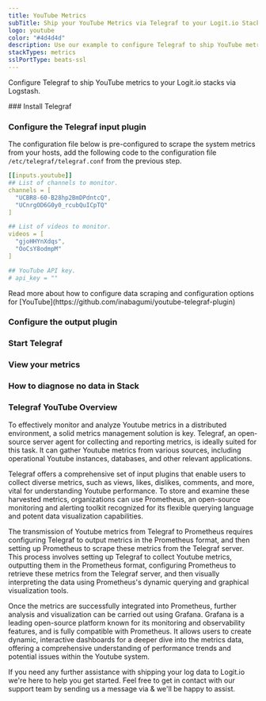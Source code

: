 ```yaml
---
title: YouTube Metrics
subTitle: Ship your YouTube Metrics via Telegraf to your Logit.io Stack
logo: youtube
color: "#4d4d4d"
description: Use our example to configure Telegraf to ship YouTube metrics to your Logit.io stacks. Configure Telegraf to send YouTube metrics to Logstash or Elastic.
stackTypes: metrics
sslPortType: beats-ssl
---
```


Configure Telegraf to ship YouTube metrics to your Logit.io stacks via Logstash.

<Steps>
  ### Install Telegraf

  <InstallTelegraf />

  ### Configure the Telegraf input plugin

  The configuration file below is pre-configured to scrape the system metrics from your hosts, add the following code to the configuration file `/etc/telegraf/telegraf.conf` from the previous step.

  ```yaml copy
  [[inputs.youtube]]
  ## List of channels to monitor.
  channels = [
    "UCBR8-60-B28hp2BmDPdntcQ",
    "UCnrgOD6G0y0_rcubQuICpTQ"
  ]

  ## List of videos to monitor.
  videos = [
    "gjoHHYnXdqs",
    "OoCsY8odmpM"
  ]

  ## YouTube API key.
  # api_key = ""
  ```

  <Callout type="info">
    Read more about how to configure data scraping and configuration options for [YouTube](https://github.com/inabagumi/youtube-telegraf-plugin)
  </Callout>

  ### Configure the output plugin

  <TelegrafOutputPlugin />

  ### Start Telegraf

  <StartTelegraf />

  ### View your metrics
  <LaunchStack source="YouTube_Metrics_via_Telegraf" utmMedium="metrics" utmCampaign="telegraf-YouTube-metrics" />

  ### How to diagnose no data in Stack

  <DiagnoseNoData />

</Steps>

### Telegraf YouTube Overview

To effectively monitor and analyze Youtube metrics in a distributed environment, a solid metrics 
management solution is key. Telegraf, an open-source server agent for collecting and reporting metrics, 
is ideally suited for this task. It can gather Youtube metrics from various sources, including 
operational Youtube instances, databases, and other relevant applications.
      
Telegraf offers a comprehensive set of input plugins that enable users to collect diverse metrics, 
such as views, likes, dislikes, comments, and more, vital for understanding Youtube performance. 
To store and examine these harvested metrics, organizations can use Prometheus, an open-source 
monitoring and alerting toolkit recognized for its flexible querying language and potent data 
visualization capabilities.

The transmission of Youtube metrics from Telegraf to Prometheus requires configuring Telegraf to 
output metrics in the Prometheus format, and then setting up Prometheus to scrape these metrics 
from the Telegraf server. This process involves setting up Telegraf to collect Youtube metrics, 
outputting them in the Prometheus format, configuring Prometheus to retrieve these metrics from 
the Telegraf server, and then visually interpreting the data using Prometheus's dynamic 
querying and graphical visualization tools.
      
Once the metrics are successfully integrated into Prometheus, further analysis and visualization 
can be carried out using Grafana. Grafana is a leading open-source platform known for its 
monitoring and observability features, and is fully compatible with Prometheus. It allows users 
to create dynamic, interactive dashboards for a deeper dive into the metrics data, offering a 
comprehensive understanding of performance trends and potential issues within the Youtube system.

If you need any further assistance with shipping your log data to Logit.io we're here to help you get started. 
Feel free to get in contact with our support team by sending us a message via <IntercomButton text="live chat" /> 
& we'll be happy to assist.